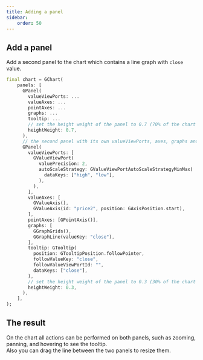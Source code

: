 ```yaml
---
title: Adding a panel
sidebar:
    order: 50
---
```



## Add a panel
Add a second panel to the chart which contains a line graph with `close` value.

```dart
final chart = GChart(
    panels: [
      GPanel(
        valueViewPorts: ...
        valueAxes: ...
        pointAxes: ...
        graphs: ...
        tooltip: ...
        // set the height weight of the panel to 0.7 (70% of the chart height).
        heightWeight: 0.7,
      ),
      // the second panel with its own valueViewPorts, axes, graphs and tooltip.
      GPanel(
        valueViewPorts: [
          GValueViewPort(
            valuePrecision: 2,
            autoScaleStrategy: GValueViewPortAutoScaleStrategyMinMax(
              dataKeys: ["high", "low"],
            ),
          ),
        ],
        valueAxes: [
          GValueAxis(),
          GValueAxis(id: "price2", position: GAxisPosition.start),
        ],
        pointAxes: [GPointAxis()],
        graphs: [
          GGraphGrids(),
          GGraphLine(valueKey: "close"),
        ],
        tooltip: GTooltip(
          position: GTooltipPosition.followPointer,
          followValueKey: "close",
          followValueViewPortId: "",
          dataKeys: ["close"],
        ),
        // set the height weight of the panel to 0.3 (30% of the chart height).
        heightWeight: 0.3,
      ),
    ],
);

```

## The result
<EmbedChart name="guide_panel"/>

On the chart all actions can be performed on both panels, such as zooming, panning, and hovering to see the tooltip.  
Also you can drag the line between the two panels to resize them.